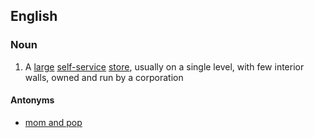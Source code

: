 {{also|big-box}}
==English==


===Noun===
{{en-noun|sg=[[big]] [[box]]|big boxes}}

# A [[large]] [[self-service]] [[store]], usually on a single level, with few interior walls, owned and run by a corporation

====Antonyms====
* {{sense|large store owned and run by a corporation}} [[mom and pop]]